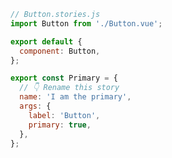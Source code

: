 ```js
// Button.stories.js
import Button from './Button.vue';

export default {
  component: Button,
};

export const Primary = {
  // 👇 Rename this story
  name: 'I am the primary',
  args: {
    label: 'Button',
    primary: true,
  },
};
```

